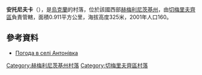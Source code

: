 {{coord|48|56|41|N|26|30|53|E|scale:100000|display=title}}

'''安托尼夫卡'''（{{lang-uk|Антонівка}}），是[[烏克蘭|烏克蘭]]的村落，位於該國西部[[赫梅利尼茨基州|赫梅利尼茨基州]]，由[[切梅里夫齊區|切梅里夫齊區]]負責管轄，面積0.911平方公里，海拔高度325米，2001年人口160。

==參考資料==
* [http://weather.in.ua/ua/hmel'nickaja/266 Погода в селі Антонівка] {{Wayback|url=http://weather.in.ua/ua/hmel'nickaja/266 |date=20160305071813 }}

{{DEFAULTSORT:Антонівка}}
[[Category:赫梅利尼茨基州村落|Category:赫梅利尼茨基州村落]]
[[Category:切梅里夫齊區村落|Category:切梅里夫齊區村落]]


{{Khmelnytskyi-geo-stub}}
